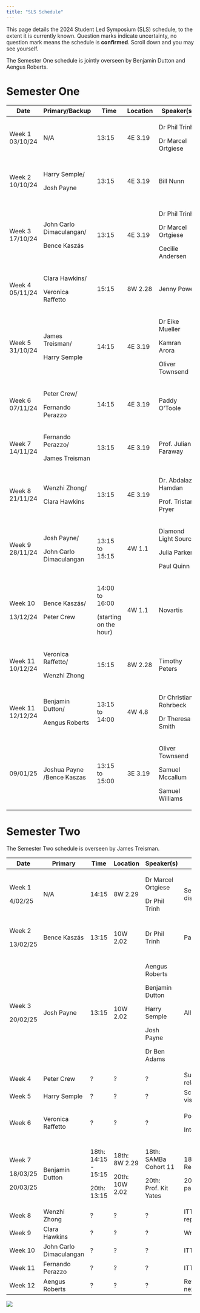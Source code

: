 ```yaml
---
title: "SLS Schedule"
---
```


This page details the 2024 Student Led Symposium (SLS) schedule, to the extent it is currently known. Question marks indicate uncertainty, no question mark means the schedule is **confirmed**. Scroll down and you may see yourself.

The Semester One schedule is jointly overseen by Benjamin Dutton and Aengus Roberts.

# Semester One

+------------------+----------------------------+------------------------+----------+-----------------------+---------------------------------------+
| Date             | Primary/Backup             | Time                   | Location | Speaker(s)            | Topic(s)                              |
+==================+============================+========================+==========+=======================+=======================================+
| Week 1 03/10/24  | N/A                        | 13:15                  | 4E 3.19  | Dr Phil Trinh         | Introduction to SLS.                  |
|                  |                            |                        |          |                       |                                       |
|                  |                            |                        |          | Dr Marcel Ortgiese    |                                       |
+------------------+----------------------------+------------------------+----------+-----------------------+---------------------------------------+
| Week 2 10/10/24  | Harry Semple/              | 13:15                  | 4E 3.19  | Bill Nunn             | Basic Git and GitHub.                 |
|                  |                            |                        |          |                       |                                       |
|                  | Josh Payne                 |                        |          |                       | A website.                            |
+------------------+----------------------------+------------------------+----------+-----------------------+---------------------------------------+
| Week 3 17/10/24  | John Carlo Dimaculangan/   | 13:15                  | 4E 3.19  | Dr Phil Trinh         | Life as a PhD Student.                |
|                  |                            |                        |          |                       |                                       |
|                  | Bence Kaszás               |                        |          | Dr Marcel Ortgiese    | Software/Literature tools.            |
|                  |                            |                        |          |                       |                                       |
|                  |                            |                        |          | Cecilie Andersen      | Time Management.                      |
+------------------+----------------------------+------------------------+----------+-----------------------+---------------------------------------+
| Week 4 05/11/24  | Clara Hawkins/             | 15:15                  | 8W 2.28  | Jenny Power           | How to give a good talk.              |
|                  |                            |                        |          |                       |                                       |
|                  | Veronica Raffetto          |                        |          |                       |                                       |
+------------------+----------------------------+------------------------+----------+-----------------------+---------------------------------------+
| Week 5 31/10/24  | James Treisman/            | 14:15                  | 4E 3.19  | Dr Eike Mueller       | HPC demonstration.                    |
|                  |                            |                        |          |                       |                                       |
|                  | Harry Semple               |                        |          | Kamran Arora          |                                       |
|                  |                            |                        |          |                       |                                       |
|                  |                            |                        |          | Oliver Townsend       |                                       |
+------------------+----------------------------+------------------------+----------+-----------------------+---------------------------------------+
| Week 6 07/11/24  | Peter Crew/                | 14:15                  | 4E 3.19  | Paddy O'Toole         | Advanced version control.             |
|                  |                            |                        |          |                       |                                       |
|                  | Fernando Perazzo           |                        |          |                       |                                       |
+------------------+----------------------------+------------------------+----------+-----------------------+---------------------------------------+
| Week 7 14/11/24  | Fernando Perazzo/          | 13:15                  | 4E 3.19  | Prof. Julian Faraway  | Exploratory data visualisation.       |
|                  |                            |                        |          |                       |                                       |
|                  | James Treisman             |                        |          |                       |                                       |
+------------------+----------------------------+------------------------+----------+-----------------------+---------------------------------------+
| Week 8 21/11/24  | Wenzhi Zhong/              | 13:15                  | 4E 3.19  | Dr. Abdalaziz Hamdan  | Firedrake and finite element methods. |
|                  |                            |                        |          |                       |                                       |
|                  | Clara Hawkins              |                        |          | Prof. Tristan Pryer   |                                       |
+------------------+----------------------------+------------------------+----------+-----------------------+---------------------------------------+
| Week 9 28/11/24  | Josh Payne/                | 13:15 to 15:15         | 4W 1.1   | Diamond Light Source  | ITT 1 Introductory Event.             |
|                  |                            |                        |          |                       |                                       |
|                  | John Carlo Dimaculangan    |                        |          | Julia Parker          |                                       |
|                  |                            |                        |          |                       |                                       |
|                  |                            |                        |          | Paul Quinn            |                                       |
+------------------+----------------------------+------------------------+----------+-----------------------+---------------------------------------+
| Week 10          | Bence Kaszás/              | 14:00 to 16:00         | 4W 1.1   | Novartis              | ITT 1 Introductory Event.             |
|                  |                            |                        |          |                       |                                       |
| 13/12/24         | Peter Crew                 | (starting on the hour) |          |                       |                                       |
+------------------+----------------------------+------------------------+----------+-----------------------+---------------------------------------+
| Week 11 10/12/24 | Veronica Raffetto/         | 15:15                  | 8W 2.28  | Timothy Peters        | What to do during an ITT.             |
|                  |                            |                        |          |                       |                                       |
|                  | Wenzhi Zhong               |                        |          |                       |                                       |
+------------------+----------------------------+------------------------+----------+-----------------------+---------------------------------------+
| Week 11 12/12/24 | Benjamin Dutton/           | 13:15 to 14:00         | 4W 4.8   | Dr Christian Rohrbeck | Semester 2 Project Q&A Session.       |
|                  |                            |                        |          |                       |                                       |
|                  | Aengus Roberts             |                        |          | Dr Theresa Smith      |                                       |
+------------------+----------------------------+------------------------+----------+-----------------------+---------------------------------------+
| 09/01/25         | Joshua Payne /Bence Kaszas | 13:15 to 15:00         | 3E 3.19  | Oliver Townsend       | ITT preparation                       |
|                  |                            |                        |          |                       |                                       |
|                  |                            |                        |          | Samuel Mccallum       |                                       |
|                  |                            |                        |          |                       |                                       |
|                  |                            |                        |          | Samuel Williams       |                                       |
+------------------+----------------------------+------------------------+----------+-----------------------+---------------------------------------+

# Semester Two

The Semester Two schedule is overseen by James Treisman.

+----------+-------------------------+---------------------+----------------+-----------------------+---------------------------+
| Date     | Primary                 | Time                | Location       | Speaker(s)            | Topic(s)                  |
+==========+=========================+=====================+================+=======================+===========================+
| Week 1   | N/A                     | 14:15               | 8W 2.29        | Dr Marcel Ortgiese    | Semester Two discussion   |
|          |                         |                     |                |                       |                           |
| 4/02/25  |                         |                     |                | Dr Phil Trinh         |                           |
+----------+-------------------------+---------------------+----------------+-----------------------+---------------------------+
| Week 2   | Bence Kaszás            | 13:15               | 10W 2.02       | Dr Phil Trinh         | Paper criticism           |
|          |                         |                     |                |                       |                           |
| 13/02/25 |                         |                     |                |                       |                           |
+----------+-------------------------+---------------------+----------------+-----------------------+---------------------------+
| Week 3   | Josh Payne              | 13:15               | 10W 2.02       | Aengus Roberts        | All things GenAI          |
|          |                         |                     |                |                       |                           |
| 20/02/25 |                         |                     |                | Benjamin Dutton       |                           |
|          |                         |                     |                |                       |                           |
|          |                         |                     |                | Harry Semple          |                           |
|          |                         |                     |                |                       |                           |
|          |                         |                     |                | Josh Payne            |                           |
|          |                         |                     |                |                       |                           |
|          |                         |                     |                | Dr Ben Adams          |                           |
+----------+-------------------------+---------------------+----------------+-----------------------+---------------------------+
| Week 4   | Peter Crew              | ?                   | ?              | ?                     | Supervisory relationship  |
+----------+-------------------------+---------------------+----------------+-----------------------+---------------------------+
| Week 5   | Harry Semple            | ?                   | ?              | ?                     | Scientific visualisation  |
+----------+-------------------------+---------------------+----------------+-----------------------+---------------------------+
| Week 6   | Veronica Raffetto       | ?                   | ?              | ?                     | Posters                   |
|          |                         |                     |                |                       |                           |
|          |                         |                     |                |                       | Interships                |
+----------+-------------------------+---------------------+----------------+-----------------------+---------------------------+
| Week 7   | Benjamin Dutton         | 18th: 14:15 - 15:15 | 18th: 8W 2.29  | 18th: SAMBa Cohort 11 | 18th: ITT Representations |
|          |                         |                     |                |                       |                           |
| 18/03/25 |                         | 20th: 13:15         | 20th: 10W 2.02 | 20th: Prof. Kit Yates | 20th: Reading papers      |
|          |                         |                     |                |                       |                           |
| 20/03/25 |                         |                     |                |                       |                           |
+----------+-------------------------+---------------------+----------------+-----------------------+---------------------------+
| Week 8   | Wenzhi Zhong            | ?                   | ?              | ?                     | ITT representations       |
+----------+-------------------------+---------------------+----------------+-----------------------+---------------------------+
| Week 9   | Clara Hawkins           | ?                   | ?              | ?                     | Writing                   |
+----------+-------------------------+---------------------+----------------+-----------------------+---------------------------+
| Week 10  | John Carlo Dimaculangan | ?                   | ?              | ?                     | ITT partner 1             |
+----------+-------------------------+---------------------+----------------+-----------------------+---------------------------+
| Week 11  | Fernando Perazzo        | ?                   | ?              | ?                     | ITT partner 2             |
+----------+-------------------------+---------------------+----------------+-----------------------+---------------------------+
| Week 12  | Aengus Roberts          | ?                   | ?              | ?                     | Reflections for next year |
+----------+-------------------------+---------------------+----------------+-----------------------+---------------------------+

![](cohort11.jpg)